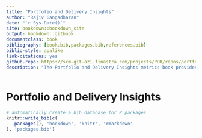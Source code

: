 ```yaml
--- 
title: "Portfolio and Delivery Insights"
author: "Rajiv Gangadharan"
date: "`r Sys.Date()`"
site: bookdown::bookdown_site
output: bookdown::gitbook
documentclass: book
bibliography: [book.bib,packages.bib,references.bib]
biblio-style: apalike
link-citations: yes
github-repo: https://scm-git-azi.finastra.com/projects/POR/repos/portfolio-insights
description: "The Portfolio and Delivery Insights metrics book provides a single communication platform for all analytical metrics"
---
```


# Portfolio and Delivery Insights


```r
# automatically create a bib database for R packages
knitr::write_bib(c(
  .packages(), 'bookdown', 'knitr', 'rmarkdown'
), 'packages.bib')
```
